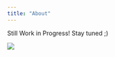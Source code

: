 ```yaml
---
title: "About"
---
```


Still Work in Progress! Stay tuned ;)

![](images/Cinnamoroll2Bbackground.webp)
